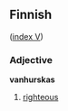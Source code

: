 ==Finnish==
([[Wiktionary:Finnish_index_v|index V]])

===Adjective===
'''vanhurskas'''
# [[righteous]]